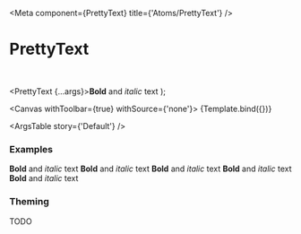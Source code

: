 

<Meta
  component={PrettyText}
  title={'Atoms/PrettyText'}
/>

# PrettyText

<br/>

  <PrettyText {...args}><span><b>Bold</b> and <i>italic</i> text</span></PrettyText>
);

<Canvas withToolbar={true} withSource={'none'}>
  <Story name='Default' args={{}}>
    {Template.bind({})}
  </Story>
</Canvas>

<ArgsTable story={'Default'} />

### Examples

<Canvas>
  <Story name='Header 1'>
    <PrettyText variant='header1'><b>Bold</b> and <i>italic</i> text</PrettyText>
  </Story>
</Canvas>

<Canvas>
  <Story name='Header 2'>
    <PrettyText variant='header2'><b>Bold</b> and <i>italic</i> text</PrettyText>
  </Story>
</Canvas>

<Canvas>
  <Story name='Header 3'>
    <PrettyText variant='header3'><b>Bold</b> and <i>italic</i> text</PrettyText>
  </Story>
</Canvas>

<Canvas>
  <Story name='Header 4'>
    <PrettyText variant='header4'><b>Bold</b> and <i>italic</i> text</PrettyText>
  </Story>
</Canvas>

<Canvas>
  <Story name='Header 5'>
    <PrettyText variant='header5'><b>Bold</b> and <i>italic</i> text</PrettyText>
  </Story>
</Canvas>

### Theming

TODO
